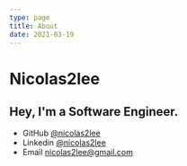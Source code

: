 ```yaml
---
type: page
title: About
date: 2021-03-19
---
```


# Nicolas2lee

Hey, I'm a Software Engineer.
---

- GitHub [@nicolas2lee](https://github.com/nicolas2lee)
- Linkedin [@nicolas2lee](https://www.linkedin.com/in/ittaozheng/)
- Email nicolas2lee@gmail.com

